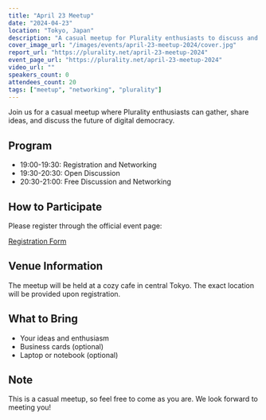 ```yaml
---
title: "April 23 Meetup"
date: "2024-04-23"
location: "Tokyo, Japan"
description: "A casual meetup for Plurality enthusiasts to discuss and share ideas"
cover_image_url: "/images/events/april-23-meetup-2024/cover.jpg"
report_url: "https://plurality.net/april-23-meetup-2024"
event_page_url: "https://plurality.net/april-23-meetup-2024"
video_url: ""
speakers_count: 0
attendees_count: 20
tags: ["meetup", "networking", "plurality"]
---
```


Join us for a casual meetup where Plurality enthusiasts can gather, share ideas, and discuss the future of digital democracy.

## Program

- 19:00-19:30: Registration and Networking
- 19:30-20:30: Open Discussion
- 20:30-21:00: Free Discussion and Networking

## How to Participate

Please register through the official event page:

[Registration Form](https://plurality.net/april-23-meetup-2024)

## Venue Information

The meetup will be held at a cozy cafe in central Tokyo. The exact location will be provided upon registration.

## What to Bring

- Your ideas and enthusiasm
- Business cards (optional)
- Laptop or notebook (optional)

## Note

This is a casual meetup, so feel free to come as you are. We look forward to meeting you!
